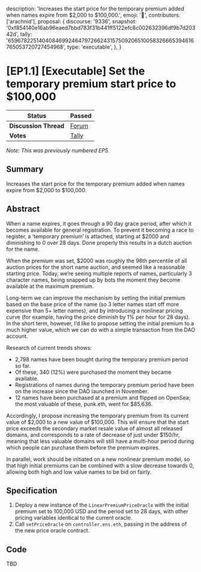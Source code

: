   description:
    'Increases the start price for the temporary premium added when names expire from $2,000 to $100,000.',
  emoji: '📗',
  contributors: ['arachnid'],
  proposal: {
    discourse: '9336',
    snapshot:
      '0xf854140e16ab96eaed7bbd783f31b441ff5122efc8c002632396df9b7d20342d',
    tally:
      '65967822514040846992464797266243157509206510058326665394616765053720727454968',
    type: 'executable',
  },
}

# [EP1.1] [Executable] Set the temporary premium start price to $100,000

| **Status**            | Passed                                                                                                                        |
| --------------------- | ----------------------------------------------------------------------------------------------------------------------------- |
| **Discussion Thread** | [Forum](https://discuss.ens.domains/t/9336)                                                                                   |
| **Votes**             | [Tally](https://www.tally.xyz/gov/ens/proposal/65967822514040846992464797266243157509206510058326665394616765053720727454968) |

_Note: This was previously numbered EP5._

## Summary

Increases the start price for the temporary premium added when names expire from $2,000 to $100,000.

## Abstract

When a name expires, it goes through a 90 day grace period, after which it becomes available for general registration. To prevent it becoming a race to register, a ‘temporary premium’ is attached, starting at $2000 and diminishing to 0 over 28 days. Done properly this results in a dutch auction for the name.

When the premium was set, $2000 was roughly the 98th percentile of all auction prices for the short name auction, and seemed like a reasonable starting price. Today, we’re seeing multiple reports of names, particularly 3 character names, being snapped up by bots the moment they become available at the maximum premium.

Long-term we can improve the mechanism by setting the initial premium based on the base price of the name (so 3 letter names start off more expensive than 5+ letter names), and by introducing a nonlinear pricing curve (for example, having the price diminish by 1% per hour for 28 days). In the short term, however, I’d like to propose setting the initial premium to a much higher value, which we can do with a simple transaction from the DAO account.

Research of current trends shows:

- 2,798 names have been bought during the temporary premium period so far.
- Of these, 340 (12%) were purchased the moment they became available.
- Registrations of names during the temporary premium period have been on the increase since the DAO launched in November.
- 12 names have been purchased at a premium and flipped on OpenSea; the most valuable of these, punk.eth, went for $85,636.

Accordingly, I propose increasing the temporary premium from its current value of $2,000 to a new value of $100,000. This will ensure that the start price exceeds the secondary market resale value of almost all released domains, and corresponds to a rate of decrease of just under $150/hr, meaning that less valuable domains will still have a multi-hour period during which people can purchase them before the premium expires.

In parallel, work should be initiated on a new nonlinear premium model, so that high initial premiums can be combined with a slow decrease towards 0, allowing both high and low value names to be bid on fairly.

## Specification <a href="#specification-3" id="specification-3"></a>

1. Deploy a new instance of the `LinearPremiumPriceOracle` with the initial premium set to 100,000 USD and the period set to 28 days, with other pricing variables identical to the current oracle.
2. Call `setPriceOracle` on `controller.ens.eth`, passing in the address of the new price oracle contract.

## Code <a href="#code-4" id="code-4"></a>

TBD
